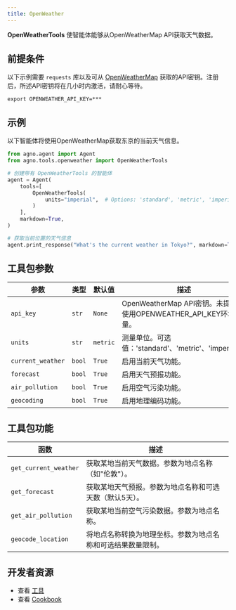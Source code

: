 ```yaml
---
title: OpenWeather
---
```

**OpenWeatherTools** 使智能体能够从OpenWeatherMap API获取天气数据。

## 前提条件

以下示例需要 `requests` 库以及可从 [OpenWeatherMap](https://openweathermap.org/api) 获取的API密钥。注册后，所述API密钥将在几小时内激活，请耐心等待。

```shell
export OPENWEATHER_API_KEY=***
```

## 示例

以下智能体将使用OpenWeatherMap获取东京的当前天气信息。

```python cookbook/tools/openweather_tools.py
from agno.agent import Agent
from agno.tools.openweather import OpenWeatherTools

# 创建带有 OpenWeatherTools 的智能体
agent = Agent(
    tools=[
        OpenWeatherTools(
            units="imperial",  # Options: 'standard', 'metric', 'imperial'
        )
    ],
    markdown=True,
)

# 获取当前位置的天气信息
agent.print_response("What's the current weather in Tokyo?", markdown=True)
```

## 工具包参数

| 参数                | 类型   | 默认值    | 描述                                                                 |
| ------------------- | ------ | --------- | -------------------------------------------------------------------- |
| `api_key`     | `str`  | `None`    | OpenWeatherMap API密钥。未提供时使用OPENWEATHER_API_KEY环境变量。    |
| `units`     | `str`  | `metric`  | 测量单位。可选值：'standard'、'metric'、'imperial'。                 |
| `current_weather`     | `bool` | `True`    | 启用当前天气功能。                                                   |
| `forecast`    | `bool` | `True`    | 启用天气预报功能。                                                   |
| `air_pollution`    | `bool` | `True`    | 启用空气污染功能。                                                   |
| `geocoding`    | `bool` | `True`    | 启用地理编码功能。                                                   |

## 工具包功能

| 函数                   | 描述                                                                                     |
| ---------------------- | ---------------------------------------------------------------------------------------- |
| `get_current_weather`       | 获取某地当前天气数据。参数为地点名称（如"伦敦"）。                                       |
| `get_forecast`       | 获取某地天气预报。参数为地点名称和可选天数（默认5天）。                                   |
| `get_air_pollution`       | 获取某地当前空气污染数据。参数为地点名称。                                               |
| `geocode_location`       | 将地点名称转换为地理坐标。参数为地点名称和可选结果数量限制。                             |

## 开发者资源

- 查看 [工具](https://github.com/agno-agi/agno/blob/main/libs/agno/agno/tools/openweather.py)
- 查看 [Cookbook](https://github.com/agno-agi/agno/blob/main/cookbook/tools/openweather_tools.py)